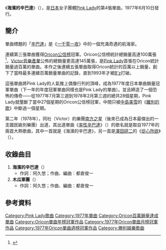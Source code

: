 {{Infobox Single
| Name           = 海濱的辛巴達<br />{{lang|ja|渚のシンドバッド}}
| Cover            =Nagisa_No_Sindbad.jpg
| Artist         = [[Pink_Lady|Pink Lady]]
| Album          = 
| Released       = 1977年6月10日<br />1993年9月22日（再發售）<br />1996年8月21日（再發售）<br />2006年12月13日（再發售）
| Format         = 
| Recorded       = 
| Genre          = [[偶像歌謡曲|偶像歌謡曲]]
| Length         = 5分15秒<br />10分35秒（1993年版）
| Label          = [[Victor_Entertainment|Victor音樂產業]]
| Writer         = [[阿久悠|阿久悠]]、[[都倉俊一|都倉俊一]]
| Producer       = 
| Certification  = 
| Chart position = *週榜第1位（[[Oricon公信榜|Oricon]]）
*1977年8月度、9月度月榜第1位（Oricon）
*1977年度年榜第1位（[[Oricon公信榜|Oricon]]）
| Last single    = [[CARMEN'77|CARMEN'77]]<br />（1977年）
| This single    = '''海濱的辛巴達'''<br />（1977年）
| Next single    = [[WANTED_(通緝)|WANTED (通緝)]]<br />（1977年）
}}
《'''海濱的辛巴達'''》（{{lang-ja|'''渚のシンドバッド'''}}），是[[日本|日本]]女子團體[[Pink_Lady|Pink Lady]]的第4張單曲。1977年6月10日發行。

==簡介==
單曲標題的「[[辛巴達|辛巴達]]」是《[[一千零一夜|一千零一夜]]》中的一個充滿奇遇的航海家。

連續第三張單曲獲得[[Oricon公信榜|Oricon公信榜]]冠軍。Oricon公信榜統計總銷量高達100萬張<ref>{{Cite web |url=http://www.musictvprogram.com/corner-ranking-single.html |script-title=ja:歴代シングルランキング |access-date=2010-11-04 |archive-url=https://web.archive.org/web/20100827183309/http://www.musictvprogram.com/corner-ranking-single.html |archive-date=2010-08-27 |dead-url=yes }}</ref>，[[Victor_Entertainment|Victor音樂產業]]公佈的總銷量更高達145萬張，是[[Pink_Lady|Pink Lady]]首張在Oricon統計銷量過百萬的單曲。本作之後連續五張單曲取得Oricon統計的百萬以上銷量，創下了當時最多連續百萬銷量單曲的記錄，直到1993年才被[[B'z|B'z]]打破。

這張單曲將Pink Lady的人氣推上偶像行列的頂峰，成為1977年度日本單曲銷量冠軍單曲（下一年的年度冠軍單曲同樣也是Pink Lady的單曲）。並且締造了一個恐怖的傳奇——從1977年7月第三週到1978年2月第三週的總共28個星期，Pink Lady就壟斷了當中27個星期的Oricon公信榜冠軍，中間只被[[中島美雪|中島美雪]]的《[[離別的歌|離別的歌]]》中斷過一個星期。

第二年（1978年），同社（Victor）的樂團[[南方之星|南方之星]]（後來已成為日本最傑出的一支國民級別樂團）出道，其出道單曲《[[率性辛巴達|率性辛巴達]]》（{{lang|ja|勝手にシンドバッド}}）的歌名就是取自1977年的兩首大熱歌曲，其中一首就是《海濱的辛巴達》，另一首是[[澤田研二|澤田研二]]的《[[從心所欲_(澤田研二)|從心所欲]]》（{{lang|ja|勝手にしやがれ}}）。

==收錄曲目==
#'''海濱的辛巴達'''（{{lang|ja|渚のシンドバッド}}）
#*作詞：阿久悠；作曲、編曲：都倉俊一
#'''木瓜軍團'''（{{lang|ja|パパイヤ軍団}}）
#*作詞：阿久悠；作曲、編曲：都倉俊一

==參考資料==
{{reflist}}

{{Oricon單曲年榜冠軍|1977年}}

{{DEFAULTSORT:Nagisa no Sinbad}}
[[Category:Pink_Lady歌曲|Category:Pink Lady歌曲]]
[[Category:1977年單曲|Category:1977年單曲]]
[[Category:Oricon百萬銷量達成單曲|Category:Oricon百萬銷量達成單曲]]
[[Category:Oricon單曲年榜冠軍作品|Category:Oricon單曲年榜冠軍作品]]
[[Category:1977年Oricon單曲月榜冠軍作品|Category:1977年Oricon單曲月榜冠軍作品]]
[[Category:1977年Oricon單曲週榜冠軍作品|Category:1977年Oricon單曲週榜冠軍作品]]
[[Category:勝利娛樂歌曲|Category:勝利娛樂歌曲]]